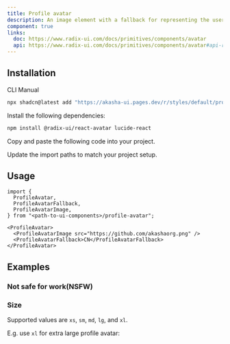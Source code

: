 ```yaml
---
title: Profile avatar
description: An image element with a fallback for representing the user.
component: true
links:
  doc: https://www.radix-ui.com/docs/primitives/components/avatar
  api: https://www.radix-ui.com/docs/primitives/components/avatar#api-reference
---
```


<ComponentPreview
  name="profile-avatar-demo"
  description="A profile avatar with a fallback."
/>

## Installation

<Tabs defaultValue="cli">

<TabsList>
  <TabsTrigger value="cli">CLI</TabsTrigger>
  <TabsTrigger value="manual">Manual</TabsTrigger>
</TabsList>
<TabsContent value="cli">

```bash
npx shadcn@latest add "https://akasha-ui.pages.dev/r/styles/default/profile-avatar.json"
```

</TabsContent>

<TabsContent value="manual">

<Steps>

<Step>Install the following dependencies:</Step>

```bash
npm install @radix-ui/react-avatar lucide-react
```

<Step>Copy and paste the following code into your project.</Step>

<ComponentSource name="profile-avatar" />

<Step>Update the import paths to match your project setup.</Step>

</Steps>

</TabsContent>

</Tabs>

## Usage

```tsx
import {
  ProfileAvatar,
  ProfileAvatarFallback,
  ProfileAvatarImage,
} from "<path-to-ui-components>/profile-avatar";
```

```tsx
<ProfileAvatar>
  <ProfileAvatarImage src="https://github.com/akashaorg.png" />
  <ProfileAvatarFallback>CN</ProfileAvatarFallback>
</ProfileAvatar>
```

## Examples

### Not safe for work(NSFW)

<ComponentPreview name="profile-avatar-nsfw" />

### Size

Supported values are `xs`, `sm`, `md`, `lg`, and `xl`.

E.g. use `xl` for extra large profile avatar:

<ComponentPreview name="profile-avatar-size" />
